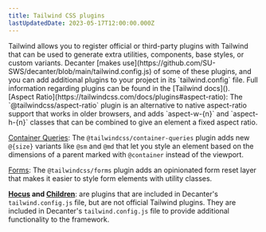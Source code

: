 ```yaml
---
title: Tailwind CSS plugins
lastUpdatedDate: 2023-05-17T12:00:00.000Z
---
```


<Section>
Tailwind allows you to register official or third-party plugins with Tailwind that can be used to generate extra utilities, components, base styles, or custom variants. Decanter [makes use](https://github.com/SU-SWS/decanter/blob/main/tailwind.config.js) of some of these plugins, and you can add additional plugins to your project in its `tailwind.config` file. Full information regarding plugins can be found in the [Tailwind docs](<https://tailwindcss.com/docs/plugins>).
</Section>

<Section heading="Official Tailwind plugins used in Decanter v7">
[Aspect Ratio](https://tailwindcss.com/docs/plugins#aspect-ratio): The `@tailwindcss/aspect-ratio` plugin is an alternative to native aspect-ratio support that works in older browsers, and adds `aspect-w-{n}` and `aspect-h-{n}` classes that can be combined to give an element a fixed aspect ratio.

[Container Queries](https://tailwindcss.com/docs/plugins#container-queries): The `@tailwindcss/container-queries` plugin adds new `@{size}` variants like `@sm` and `@md` that let you style an element based on the dimensions of a parent marked with `@container` instead of the viewport.

[Forms](https://tailwindcss.com/docs/plugins#forms): The `@tailwindcss/forms` plugin adds an opinionated form reset layer that makes it easier to style form elements with utility classes.

**[Hocus](https://github.com/iksaku/tailwindcss-plugins#hocus-variant) and [Children](https://github.com/benface/tailwindcss-children)**: are plugins that are included in Decanter's `tailwind.config.js` file, but are not official Tailwind plugins. They are included in Decanter's `tailwind.config.js` file to provide additional functionality to the framework.

</Section>
